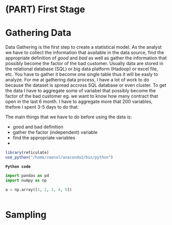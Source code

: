 # (PART) First Stage {-}

# Gathering Data

Data Gathering is the first step to create a statistical model. As the analyst we have to collect the information that available in the data source, find the appropriate definition of *good* and *bad* as well as gather the information that possibly become the factor of the bad customer. Usually data are stored in the relational database (SQL) or big data platform (Hadoop) or excel file, etc. You have to gather it become one single table thus it will be easly to analyze. For me at gathering data process, I have  a lot of work to do because the dataset is spread accross SQL database or even cluster. To get the data I have to aggregate some of variabel that possibly become the factor of the bad customer eg. we want to know how many contract that open in the last 6 month. I have to aggregate more that 200 variables, thefore I spent 3-5 days to do that.

The main things that we have to do before using the data is:

* good and bad definition
* gather the factor (independent) variable
* find the appropriate variables
* 

```r
library(reticulate)
use_python("/home/zaenal/anaconda3/bin/python")
```

**```Python code```**
```python
import pandas as pd
import numpy as np

a = np.array([1, 2, 3, 4, 5])



```

# Sampling

